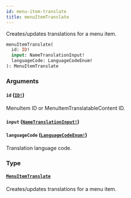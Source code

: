 ```yaml
---
id: menu-item-translate
title: menuItemTranslate
---
```


Creates/updates translations for a menu item.

```graphql
menuItemTranslate(
  id: ID!
  input: NameTranslationInput!
  languageCode: LanguageCodeEnum!
): MenuItemTranslate

```

### Arguments

#### `id` ([`ID!`](/developer/api-reference/scalars/id))

MenuItem ID or MenuItemTranslatableContent ID.

#### `input` ([`NameTranslationInput!`](/developer/api-reference/inputs/name-translation-input))

#### `languageCode` ([`LanguageCodeEnum!`](/developer/api-reference/enums/language-code-enum))

Translation language code.

### Type

#### [`MenuItemTranslate`](/developer/api-reference/objects/menu-item-translate)

Creates/updates translations for a menu item.
